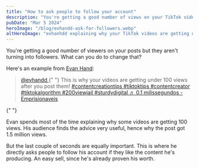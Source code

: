 ```yaml
---
title: "How to ask people to follow your account"
description: "You're getting a good number of views on your TikTok videos but not enough followers. What can you do to change that?"
pubDate: "Mar 5 2024"
heroImage: "/blog/evhandd-ask-for-followers.webp"
altHeroImage: "evhanhdd explaining why your TikTok videos are getting under 100 views"
---
```


You're getting a good number of viewers on your posts but they aren't turning into followers.
What can you do to change that?

Here's an example from [Evan Hand](https://www.tiktok.com/@evhandd):

<div>
  <blockquote
    class="tiktok-embed"
    cite="https://www.tiktok.com/@evhandd/video/7335112981170375982"
    data-video-id="7335112981170375982"
    style="max-width: 605px;min-width: 325px;"
  >
    <section>
      <a
        target="_blank"
        title="@evhandd"
        href="https://www.tiktok.com/@evhandd?refer=embed"
      >
        @evhandd
      </a>{" "}
      This is why your videos are getting under 100 views after you post them!
      <a
        title="contentcreationtips"
        target="_blank"
        href="https://www.tiktok.com/tag/contentcreationtips?refer=embed"
      >
        #contentcreationtips
      </a> <a
        title="tiktoktips"
        target="_blank"
        href="https://www.tiktok.com/tag/tiktoktips?refer=embed"
      >
        #tiktoktips
      </a> <a
        title="contentcreator"
        target="_blank"
        href="https://www.tiktok.com/tag/contentcreator?refer=embed"
      >
        #contentcreator
      </a> <a
        title="tiktokalgorithm"
        target="_blank"
        href="https://www.tiktok.com/tag/tiktokalgorithm?refer=embed"
      >
        #tiktokalgorithm
      </a> <a
        title="200viewjail"
        target="_blank"
        href="https://www.tiktok.com/tag/200viewjail?refer=embed"
      >
        #200viewjail
      </a> <a
        title="sturdydigital"
        target="_blank"
        href="https://www.tiktok.com/tag/sturdydigital?refer=embed"
      >
        #sturdydigital
      </a> <a
        target="_blank"
        title="♬ 0.1 milissegundos - Emprisionaveis"
        href="https://www.tiktok.com/music/01-milissegundos-7191194678715321094?refer=embed"
      >
        ♬ 0.1 milissegundos - Emprisionaveis
      </a>
    </section>
  </blockquote>{" "}
  <script async src="https://www.tiktok.com/embed.js"></script>
</div>

Evan spends most of the time explaining why some videos are getting 100 views.
His audience finds the advice very useful, hence why the post got 1.5 million views.

But the last couple of seconds are equally important. This is where he directly
asks people to follow his account if they like the content he's producing. An easy sell,
since he's already proven his worth.
